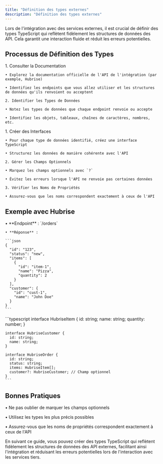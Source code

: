 ```yaml
---
title: "Définition des types externes"
description: "Définition des types externes"
---
```


<Info>
  Lors de l'intégration avec des services externes, il est crucial de définir
  des types TypeScript qui reflètent fidèlement les structures de données des
  API. Cela garantit une interaction fluide et réduit les erreurs potentielles.
</Info>

## Processus de Définition des Types

<Steps>
  <Step title="Comprendre l'API de l'Intégration">
    1. Consulter la Documentation

    • Explorez la documentation officielle de l'API de l'intégration (par exemple, Hubrise)

    • Identifiez les endpoints que vous allez utiliser et les structures de données qu'ils renvoient ou acceptent

    2. Identifier les Types de Données

    • Notez les types de données que chaque endpoint renvoie ou accepte

    • Identifiez les objets, tableaux, chaînes de caractères, nombres, etc.

  </Step>

  <Step title="Définir les Types en TypeScript">
    1. Créer des Interfaces

    • Pour chaque type de données identifié, créez une interface TypeScript

    • Structurez les données de manière cohérente avec l'API

    2. Gérer les Champs Optionnels

    • Marquez les champs optionnels avec `?`

    • Évitez les erreurs lorsque l'API ne renvoie pas certaines données

    3. Vérifier les Noms de Propriétés

    • Assurez-vous que les noms correspondent exactement à ceux de l'API

  </Step>
</Steps>

## Exemple avec Hubrise

<Steps>
  <Step title="Documentation Hubrise">
    • **Endpoint** : `/orders`
    
    
    • **Réponse** :

    ```json
    {
      "id": "123",
      "status": "new",
      "items": [
        {
          "id": "item-1",
          "name": "Pizza",
          "quantity": 2
        }
      ],
      "customer": {
        "id": "cust-1",
        "name": "John Doe"
      }
    }
    ```

  </Step>

  <Step title="Définition des Types">
    ```typescript
    interface HubriseItem {
      id: string;
      name: string;
      quantity: number;
    }

    interface HubriseCustomer {
      id: string;
      name: string;
    }

    interface HubriseOrder {
      id: string;
      status: string;
      items: HubriseItem[];
      customer?: HubriseCustomer; // Champ optionnel
    }
    ```

  </Step>
</Steps>

## Bonnes Pratiques

<Steps>
  <Step title="Champs Optionnels">
    • Ne pas oublier de marquer les champs optionnels
  </Step>

<Step title="Types Précis">• Utilisez les types les plus précis possibles</Step>

  <Step title="Consistance des Noms">
    • Assurez-vous que les noms de propriétés correspondent exactement à ceux de l'API
  </Step>
</Steps>

En suivant ce guide, vous pouvez créer des types TypeScript qui reflètent
fidèlement les structures de données des API externes, facilitant ainsi
l'intégration et réduisant les erreurs potentielles lors de l'interaction avec
les services tiers.
